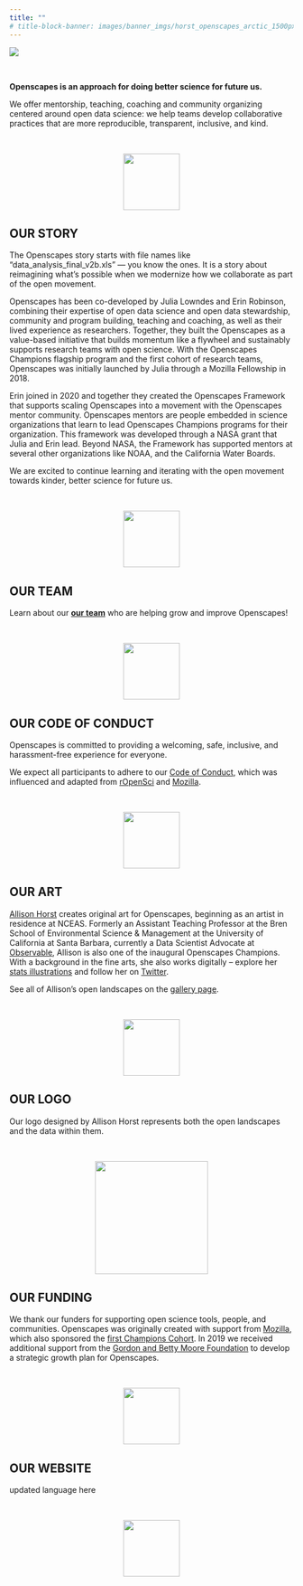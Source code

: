 ```yaml
---
title: ""
# title-block-banner: images/banner_imgs/horst_openscapes_arctic_1500px.png
---
```


::: column-screen
![](images/banner_imgs/horst_openscapes_arctic_1500px.png)

<br>

<div class="white-div">

<p class="medium-body-text center-text">**Openscapes is an approach for doing better science for future us.**</p>
 
<p class="center-text">We offer mentorship, teaching, coaching and community organizing centered around open data science: we help teams develop collaborative practices that are more reproducible, transparent, inclusive, and kind.</p>

<br>

<center><img src="images/animals/horst_openscapes_arctic_squid.png" width="100"></center> <!-- SC NOTE: want css centering here (not html) -->

</div>

<div class="white-div">

## OUR STORY

The Openscapes story starts with file names like “data_analysis_final_v2b.xls” — you know the ones. It is a story about reimagining what’s possible when we modernize how we collaborate as part of the open movement.

Openscapes has been co-developed by Julia Lowndes and Erin Robinson, combining their expertise of open data science and open data stewardship, community and program building, teaching and coaching, as well as their lived experience as researchers. Together, they built the Openscapes as a value-based initiative that builds momentum like a flywheel and sustainably supports research teams with open science. With the Openscapes Champions flagship program and the first cohort of research teams, Openscapes was initially launched by Julia through a Mozilla Fellowship in 2018.

Erin joined in 2020 and together they created the Openscapes Framework that supports scaling Openscapes into a movement with the Openscapes mentor community. Openscapes mentors are people embedded in science organizations that learn to lead Openscapes Champions programs for their organization. This framework was developed through a NASA grant that Julia and Erin lead. Beyond NASA, the Framework has supported mentors at several other organizations like NOAA, and the California Water Boards.

We are excited to continue learning and iterating with the open movement towards kinder, better science for future us.

<br>

<center><img src="images/animals/horst_openscapes_arctic_urchins.png" width="100"></center> <!-- SC NOTE: want css centering here (not html) -->

</div>

<div class="white-div">

## OUR TEAM

Learn about our [**our team**](team.qmd) who are helping grow and improve Openscapes!

<br>

<center><img src="images/animals/horst_openscapes_arctic_crab.png" width="100"></center> <!-- SC NOTE: want css centering here (not html) -->

</div>

<div class="white-div">

## OUR CODE OF CONDUCT

Openscapes is committed to providing a welcoming, safe, inclusive, and harassment-free experience for everyone.

We expect all participants to adhere to our [Code of Conduct](), which was influenced and adapted from [rOpenSci](https://ropensci.org/code-of-conduct/) and [Mozilla](https://www.mozilla.org/en-US/about/governance/policies/participation/).

<br>

<center><img src="images/animals/horst_openscapes_arctic_humpback.png" width="100"></center> <!-- SC NOTE: want css centering here (not html) -->

</div>

<div class="white-div">

## OUR ART

[Allison Horst](https://allisonhorst.github.io/) creates original art for Openscapes, beginning as an artist in residence at NCEAS. Formerly an Assistant Teaching Professor at the Bren School of Environmental Science & Management at the University of California at Santa Barbara, currently a Data Scientist Advocate at [Observable](https://observablehq.com/), Allison is also one of the inaugural Openscapes Champions. With a background in the fine arts, she also works digitally -- explore her [stats illustrations](https://allisonhorst.com/) and follow her on [Twitter](https://twitter.com/allison_horst).

See all of Allison’s open landscapes on the [gallery page]().

<br>

<center><img src="images/animals/horst_openscapes_arctic_narwhal.png" width="100"></center> <!-- SC NOTE: want css centering here (not html) -->

</div>


<div class="white-div">

## OUR LOGO

Our logo designed by Allison Horst represents both the open landscapes and the data within them.

<br>

<center><img src="images/logo/openscapes_hex_design_final_correct_dimensions.png" width="200"></center> <!-- SC NOTE: want css centering here (not html) -->

</div>

<div class="white-div">

## OUR FUNDING

We thank our funders for supporting open science tools, people, and communities. Openscapes was originally created with support from [Mozilla](https://www.mozilla.org/), which also sponsored the [first Champions Cohort](). In 2019 we received additional support from the [Gordon and Betty Moore Foundation](https://www.moore.org/) to develop a strategic growth plan for Openscapes.

<br>

<center><img src="images/animals/horst_openscapes_arctic_puffins.png" width="100"></center> <!-- SC NOTE: want css centering here (not html) -->

</div>

<div class="white-div">

## OUR WEBSITE

updated language here

<br>

<center><img src="images/animals/horst_openscapes_arctic_ship.png" width="100"></center> <!-- SC NOTE: want css centering here (not html) -->

</div>

:::
